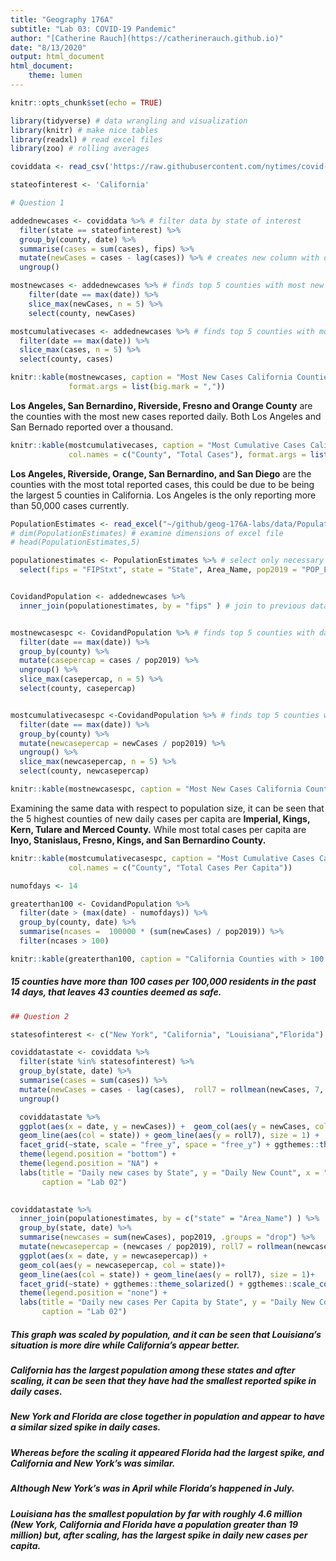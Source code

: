 ```yaml
---
title: "Geography 176A"
subtitle: "Lab 03: COVID-19 Pandemic"
author: "[Catherine Rauch](https://catherinerauch.github.io)"
date: "8/13/2020"
output: html_document
html_document:
    theme: lumen
---
```


```r
knitr::opts_chunk$set(echo = TRUE)

```

```r
library(tidyverse) # data wrangling and visualization
library(knitr) # make nice tables
library(readxl) # read excel files
library(zoo) # rolling averages
```

```r

coviddata <- read_csv('https://raw.githubusercontent.com/nytimes/covid-19-data/master/us-counties.csv')

stateofinterest <- 'California'

```

```r


# Question 1

addednewcases <- coviddata %>% # filter data by state of interest
  filter(state == stateofinterest) %>%
  group_by(county, date) %>%
  summarise(cases = sum(cases), fips) %>%
  mutate(newCases = cases - lag(cases)) %>% # creates new column with daily new cases
  ungroup()

mostnewcases <- addednewcases %>% # finds top 5 counties with most new cases per day
    filter(date == max(date)) %>%
    slice_max(newCases, n = 5) %>%
    select(county, newCases)

mostcumulativecases <- addednewcases %>% # finds top 5 counties with most cumulative cases
  filter(date == max(date)) %>%
  slice_max(cases, n = 5) %>%
  select(county, cases)

knitr::kable(mostnewcases, caption = "Most New Cases California Counties", col.names = c("County", "New Cases"),
             format.args = list(big.mark = ","))


```

**Los Angeles, San Bernardino, Riverside, Fresno and Orange County** are the counties with the most new cases reported daily. Both Los Angeles and San Bernado reported over a thousand.

```r


knitr::kable(mostcumulativecases, caption = "Most Cumulative Cases California Counties",
             col.names = c("County", "Total Cases"), format.args = list(big.mark = ","))


```

**Los Angeles, Riverside, Orange, San Bernardino, and San Diego** are the counties with the most total reported cases, this could be due to be being the largest 5 counties in California. Los Angeles is the only reporting more than 50,000 cases currently. 


```r


PopulationEstimates <- read_excel("~/github/geog-176A-labs/data/PopulationEstimates.xls", skip = 2)
# dim(PopulationEstimates) # examine dimensions of excel file
# head(PopulationEstimates,5)

populationestimates <- PopulationEstimates %>% # select only necessary columns
  select(fips = "FIPStxt", state = "State", Area_Name, pop2019 = "POP_ESTIMATE_2019")


CovidandPopulation <- addednewcases %>%
  inner_join(populationestimates, by = "fips" ) # join to previous data


mostnewcasespc <- CovidandPopulation %>% # finds top 5 counties with daily new cases per capita
  filter(date == max(date)) %>%
  group_by(county) %>%
  mutate(casepercap = cases / pop2019) %>%
  ungroup() %>%
  slice_max(casepercap, n = 5) %>%
  select(county, casepercap)


mostcumulativecasespc <-CovidandPopulation %>% # finds top 5 counties with cumulative cases per capita
  filter(date == max(date)) %>%
  group_by(county) %>%
  mutate(newcasepercap = newCases / pop2019) %>%
  ungroup() %>%
  slice_max(newcasepercap, n = 5) %>%
  select(county, newcasepercap)

knitr::kable(mostnewcasespc, caption = "Most New Cases California Counties Per Capita", col.names = c("County", "New Cases Per Capita"))


```

Examining the same data with respect to population size, it can be seen that the 5 highest counties of new daily cases per capita are **Imperial, Kings, Kern, Tulare and Merced County.** While most total cases per capita are **Inyo, Stanislaus, Fresno, Kings, and San Bernardino County.**

```r


knitr::kable(mostcumulativecasespc, caption = "Most Cumulative Cases California Counties Per Capita",
             col.names = c("County", "Total Cases Per Capita"))

numofdays <- 14

greaterthan100 <- CovidandPopulation %>%
  filter(date > (max(date) - numofdays)) %>%
  group_by(county, date) %>%
  summarise(ncases =  100000 * (sum(newCases) / pop2019)) %>%
  filter(ncases > 100)

knitr::kable(greaterthan100, caption = "California Counties with > 100 cases within 2 weeks ", col.names = c("County", "Date", "Cases Per 100,000 Residents"))


```

##### 15 counties have more than 100 cases per 100,000 residents in the past 14 days, that leaves **43** counties deemed as safe.

```r


## Question 2

statesofinterest <- c("New York", "California", "Louisiana","Florida")

coviddatastate <- coviddata %>%
  filter(state %in% statesofinterest) %>%
  group_by(state, date) %>%
  summarise(cases = sum(cases)) %>%
  mutate(newCases = cases - lag(cases),  roll7 = rollmean(newCases, 7, fill = NA, align="right")) %>% # creates new column withe daily new cases
  ungroup()

  coviddatastate %>%
  ggplot(aes(x = date, y = newCases)) +  geom_col(aes(y = newCases, col = state))+
  geom_line(aes(col = state)) + geom_line(aes(y = roll7), size = 1) +
  facet_grid(~state, scale = "free_y", space = "free_y") + ggthemes::theme_solarized()+
  theme(legend.position = "bottom") +
  theme(legend.position = "NA") +
  labs(title = "Daily new cases by State", y = "Daily New Count", x = "Date",
       caption = "Lab 02")
  
```

```r

coviddatastate %>%
  inner_join(populationestimates, by = c("state" = "Area_Name") ) %>%
  group_by(state, date) %>%
  summarise(newcases = sum(newCases), pop2019, .groups = "drop") %>%
  mutate(newcasepercap = (newcases / pop2019), roll7 = rollmean(newcasepercap, 7, fill = NA, align="right")) %>%
  ggplot(aes(x = date, y = newcasepercap)) +
  geom_col(aes(y = newcasepercap, col = state))+
  geom_line(aes(col = state)) + geom_line(aes(y = roll7), size = 1)+
  facet_grid(~state) + ggthemes::theme_solarized() + ggthemes::scale_color_gdocs() +
  theme(legend.position = "none") +
  labs(title = "Daily new cases Per Capita by State", y = "Daily New Count Per Capita", x = "Date",
       caption = "Lab 02")


```


##### This graph was scaled by population, and it can be seen that Louisiana's situation is more dire while California's appear better. 
##### California has the largest population among these states and after scaling, it can be seen that they have had the smallest reported spike in daily cases. 
##### New York and Florida are close together in population and appear to have a similar sized spike in daily cases. 
##### Whereas before the scaling it appeared Florida had the largest spike, and California and New York's was similar.
##### Although New York's was in April while Florida's happened in July.
##### Louisiana has the smallest population by far with roughly 4.6 million (New York, California and Florida have a population greater than 19 million) but, after scaling, has the largest spike in daily new cases per capita.

